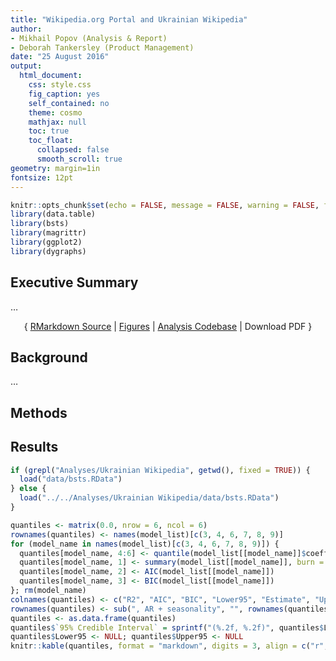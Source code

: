 ```yaml
---
title: "Wikipedia.org Portal and Ukrainian Wikipedia"
author:
- Mikhail Popov (Analysis & Report)
- Deborah Tankersley (Product Management)
date: "25 August 2016"
output:
  html_document:
    css: style.css
    fig_caption: yes
    self_contained: no
    theme: cosmo
    mathjax: null
    toc: true
    toc_float:
      collapsed: false
      smooth_scroll: true
geometry: margin=1in
fontsize: 12pt
---
```

```r
knitr::opts_chunk$set(echo = FALSE, message = FALSE, warning = FALSE, fig.path = "figures")
library(data.table)
library(bsts)
library(magrittr)
library(ggplot2)
library(dygraphs)
```
<div id = "abstract">
<h2>Executive Summary</h2>
<p>...</p>
</div>

<p style = "text-align: center;">
  { <a href="https://github.com/wikimedia-research/Discovery-Research-Portal/blob/master/docs/ukrainian/index.Rmd">RMarkdown Source</a> |
  <a href="https://github.com/wikimedia-research/Discovery-Research-Portal/tree/master/docs/ukrainian/figures">Figures</a> |
  <a href="https://github.com/wikimedia-research/Discovery-Research-Portal/tree/master/Analyses/Ukrainian%20Wikipedia">Analysis Codebase</a> |
  Download PDF }
</p>

## Background

...

## Methods

## Results

```r
if (grepl("Analyses/Ukrainian Wikipedia", getwd(), fixed = TRUE)) {
  load("data/bsts.RData")
} else {
  load("../../Analyses/Ukrainian Wikipedia/data/bsts.RData")
}
```

```r
quantiles <- matrix(0.0, nrow = 6, ncol = 6)
rownames(quantiles) <- names(model_list)[c(3, 4, 6, 7, 8, 9)]
for (model_name in names(model_list)[c(3, 4, 6, 7, 8, 9)]) {
  quantiles[model_name, 4:6] <- quantile(model_list[[model_name]]$coefficients[-(1:burn_in), "post_deployment"], c(0.025, 0.5, 0.975))
  quantiles[model_name, 1] <- summary(model_list[[model_name]], burn = burn_in)$rsquare
  quantiles[model_name, 2] <- AIC(model_list[[model_name]])
  quantiles[model_name, 3] <- BIC(model_list[[model_name]])
}; rm(model_name)
colnames(quantiles) <- c("R2", "AIC", "BIC", "Lower95", "Estimate", "Upper95")
rownames(quantiles) <- sub(", AR + seasonality", "", rownames(quantiles), fixed = TRUE)
quantiles <- as.data.frame(quantiles)
quantiles$`95% Credible Interval` = sprintf("(%.2f, %.2f)", quantiles$Lower95, quantiles$Upper95)
quantiles$Lower95 <- NULL; quantiles$Upper95 <- NULL
knitr::kable(quantiles, format = "markdown", digits = 3, align = c("r", "r", "r", "r", "c"))
```
